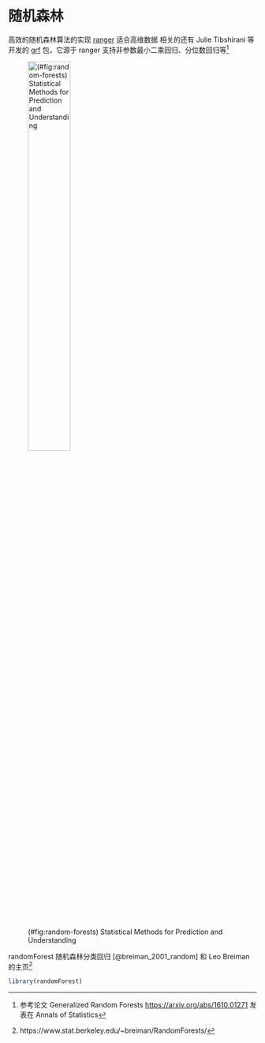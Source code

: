 # 随机森林 {#Random-Forests}

高效的随机森林算法的实现 [ranger](https://github.com/imbs-hl/ranger) 适合高维数据
相关的还有 Julie Tibshirani 等开发的 [grf](https://github.com/grf-labs/grf) 包，它源于 ranger 支持非参数最小二乘回归、分位数回归等[^grf-paper]

![(\#fig:random-forests) Statistical Methods for Prediction and Understanding](https://www.stat.berkeley.edu/~breiman/RandomForests/Forest3.jpg){ width=45% }

randomForest 随机森林分类回归 [@breiman_2001_random] 和 Leo Breiman 的主页[^breiman]

```{r}
library(randomForest)
```

[^breiman]: https://www.stat.berkeley.edu/~breiman/RandomForests/
[^grf-paper]: 参考论文 Generalized Random Forests <https://arxiv.org/abs/1610.01271> 发表在 Annals of Statistics
